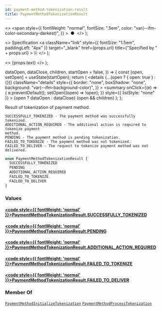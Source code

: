 ```yaml
---
id: payment-method-tokenization-result
title: PaymentMethodTokenizationResult
---
```


  <>
    <span
      style={{
        fontWeight: "normal",
        fontSize: ".5em",
        color: "var(--ifm-color-secondary-darkest)",
      }}
    >
      &nbsp;●&nbsp;
    </span>
  </>
);

  <>
    Specification
    <a
      className="link"
      style={{ fontSize: "1.5em", paddingLeft: "4px" }}
      target="\_blank"
      href={props.url}
      title={"Specified by " + props.url}
    >
      ⎘
    </a>
  </>
);

  <>
    <span className={props.class}>{props.text}</span>
  </>
);


  dataOpen,
  dataClose,
  children,
  startOpen = false,
}) => {
  const [open, setOpen] = useState(startOpen);
  return (
    <details
      {...(open ? { open: true } : {})}
      className="details"
      style={{
        border: "none",
        boxShadow: "none",
        background: "var(--ifm-background-color)",
      }}
    >
      <summary
        onClick={(e) => {
          e.preventDefault();
          setOpen((open) => !open);
        }}
        style={{ listStyle: "none" }}
      >
        {open ? dataOpen : dataClose}
      </summary>
      {open && children}
    </details>
  );
};

Result of tokenization of payment method.

    SUCCESSFULLY_TOKENIZED - The payment method was successfully tokenized.
    ADDITIONAL_ACTION_REQUIRED - The additional action is required to tokenize payment
    method.
    PENDING - The payment method is pending tokenization.
    FAILED_TO_TOKENIZE - The payment method was not tokenized.
    FAILED_TO_DELIVER - The request to tokenize payment method was not delivered.

```graphql
enum PaymentMethodTokenizationResult {
  SUCCESSFULLY_TOKENIZED
  PENDING
  ADDITIONAL_ACTION_REQUIRED
  FAILED_TO_TOKENIZE
  FAILED_TO_DELIVER
}
```

### Values

#### [<code style={{ fontWeight: 'normal' }}>PaymentMethodTokenizationResult.<b>SUCCESSFULLY_TOKENIZED</b></code>](#)

>

#### [<code style={{ fontWeight: 'normal' }}>PaymentMethodTokenizationResult.<b>PENDING</b></code>](#)

>

#### [<code style={{ fontWeight: 'normal' }}>PaymentMethodTokenizationResult.<b>ADDITIONAL_ACTION_REQUIRED</b></code>](#)

>

#### [<code style={{ fontWeight: 'normal' }}>PaymentMethodTokenizationResult.<b>FAILED_TO_TOKENIZE</b></code>](#)

>

#### [<code style={{ fontWeight: 'normal' }}>PaymentMethodTokenizationResult.<b>FAILED_TO_DELIVER</b></code>](#)

>

### Member Of

[`PaymentMethodInitializeTokenization`](../../../api-reference/payments/objects/payment-method-initialize-tokenization) <Badge class="badge badge--secondary" text="object"/><Bullet />[`PaymentMethodProcessTokenization`](../../../api-reference/payments/objects/payment-method-process-tokenization) <Badge class="badge badge--secondary" text="object"/>
